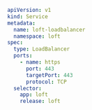 ```yaml
apiVersion: v1
kind: Service
metadata:
  name: loft-loadbalancer
  namespace: loft
spec:
  type: LoadBalancer
  ports:
    - name: https
      port: 443
      targetPort: 443
      protocol: TCP
  selector:
    app: loft
    release: loft
```